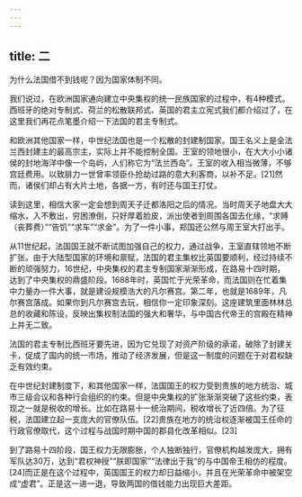 ```yaml
---
---
---
```

title: 二
---



为什么法国借不到钱呢？因为国家体制不同。

我们说过，在欧洲国家通向建立中央集权的统一民族国家的过程中，有4种模式。西班牙的绝对专制式、荷兰的松散联邦式、英国的君主立宪式我们都介绍过了，在这里我们再花点笔墨介绍一下法国的君主专制式。

和欧洲其他国家一样，中世纪法国也是一个松散的封建制国家。国王名义上是全法兰西封建主的最高宗主，实际上并不能控制全国。王室的领地很小，在大大小小诸侯的封地海洋中像一个岛屿，人们称它为“法兰西岛”。王室的收入相当微薄，不够宫廷费用。以致腓力一世曾率领臣仆抢劫过路的意大利客商，以补不足。[21]然而，诸侯们却占有大片土地，各据一方，有时还与国王打仗。

读到这里，相信大家一定会想到周天子迁都洛阳之后的情况。当时周天子地盘大大缩水，入不敷出，穷困潦倒，只好厚着脸皮，派出使者到周围各国去化缘，“求赙（丧葬费）”“告饥”“求车”“求金”。为了一件小事，郑国还公然与周王室大打出手。

从11世纪起，法国国王就不断试图加强自己的权力，通过战争，王室直辖领地不断扩张。由于大陆型国家的环境和禀赋，法国的君主集权比英国要顺利，经过持续不断的顽强努力，16世纪，中央集权的君主专制国家渐渐形成，在路易十四时期，达到了中央集权的鼎盛阶段。1688年时，英国忙于光荣革命，而法国则在忙着集中力量办一件大事，就是建设规模浩大的凡尔赛宫。第二年，也就是1689年，凡尔赛宫落成。如果你到凡尔赛宫去玩，相信你一定印象深刻。这座建筑里面林林总总的收藏和陈设，反映出集权制法国的强大和奢华，与中国古代帝王的宫殿在精神上并无二致。

法国的君主专制比西班牙要先进，因为它兑现了对资产阶级的承诺，破除了封建关卡，促成了国内的统一市场，推动了经济发展，但是这一制度的问题在于对君权缺乏有效约束。

在中世纪封建制度下，和其他国家一样，法国国王的权力受到贵族的地方统治、城市三级会议和各种行会组织的约束。但是中央集权的扩张渐渐突破了这些约束，表现之一就是税收的增长。比如在路易十一统治期间，税收增长了近四倍。为了征税，法国建立起一支庞大的官僚队伍。[22]贵族在地方的统治权逐渐被国王任命的行政官僚取代，这个过程与战国时期中国的郡县化改革相似。[23]

到了路易十四阶段，国王权力无限膨胀，个人独断独行，官僚机构越发庞大，拥有军队达30万，达到“君权神授”“朕即国家”“法律出于我”的与中国帝王相仿的程度。[24]而正是在这个过程中，英国国王的权力却日益缩小，并且在光荣革命中被架空成“虚君”。正是这一进一退，导致两国的借钱能力出现巨大差距。